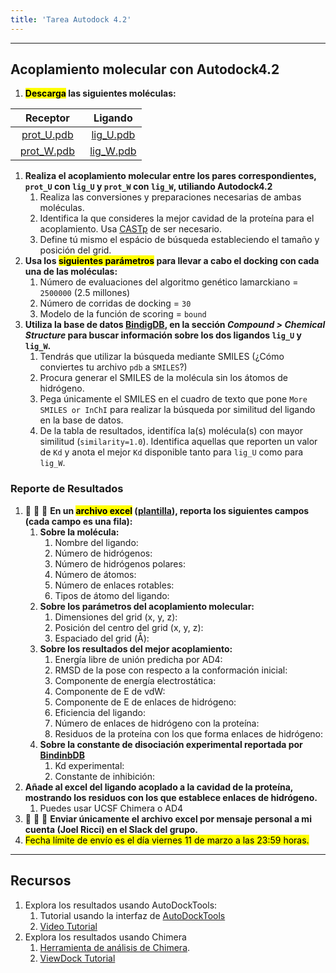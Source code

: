 ```yaml
---
title: 'Tarea Autodock 4.2'
---
```

***

## Acoplamiento molecular con Autodock4.2

1. **<mark>Descarga</mark> las siguientes moléculas:**
   
| Receptor        | Ligando | 
| :-----------:   | :--------: | 
| [prot_U.pdb](https://raw.githubusercontent.com/jRicciL/Taller_Simulacion_Molecular/master/resurces/docking/prot_U.pdb)      |  [lig_U.pdb](https://raw.githubusercontent.com/jRicciL/Taller_Simulacion_Molecular/master/resurces/docking/lig_U.pdb) |
| [prot_W.pdb](https://raw.githubusercontent.com/jRicciL/Taller_Simulacion_Molecular/master/resurces/docking/prot_W.pdb)      |  [lig_W.pdb](https://raw.githubusercontent.com/jRicciL/Taller_Simulacion_Molecular/master/resurces/docking/lig_W.pdb) |

1. **Realiza el acoplamiento molecular entre los pares correspondientes, `prot_U` con `lig_U` y `prot_W` con `lig_W`, utiliando Autodock4.2**
   1. Realiza las conversiones y preparaciones necesarias de ambas moléculas.
   2. Identifica la que consideres la mejor cavidad de la proteína para el acoplamiento. Usa [CASTp](http://sts.bioe.uic.edu/castp/index.html?4jii) de ser necesario.
   3. Define tú mismo el espácio de búsqueda estableciendo el tamaño y posición del grid.

2. **Usa los <mark>siguientes parámetros</mark> para llevar a cabo el docking con cada una de las moléculas:**
   1. Número de evaluaciones del algoritmo genético lamarckiano = `2500000` (2.5 millones)
   2. Número de corridas de docking = `30`
   3. Modelo de la función de scoring = `bound`

3. **Utiliza la base de datos [BindigDB](https://www.bindingdb.org/), en la sección *Compound > Chemical Structure* para buscar información sobre los dos ligandos `lig_U` y `lig_W`.**
   1. Tendrás que utilizar la búsqueda mediante SMILES (¿Cómo conviertes tu archivo `pdb` a `SMILES`?)
   2. Procura generar el SMILES de la molécula sin los átomos de hidrógeno.
   3. Pega únicamente el SMILES  en el cuadro de texto que pone `More SMILES or InChI` para realizar la búsqueda por similitud del ligando en la base de datos.
   4. De la tabla de resultados, identifíca la(s) molécula(s) con mayor similitud (`similarity=1.0`). Identifica aquellas que reporten un valor de `Kd` y anota el mejor `Kd` disponible tanto para `lig_U` como para `lig_W`.

### Reporte de Resultados

1. 🚨 🚨 🚨 **En un <mark>archivo excel</mark> ([plantilla](https://github.com/jRicciL/Taller_Simulacion_Molecular/raw/master/resurces/docking/Reporte_Docking_AD4_TSSB.xlsx)), reporta los siguientes campos (cada campo es una fila):** 
   1. **Sobre la molécula:**
      1. Nombre del ligando:
      2. Número de hidrógenos:
      3. Número de hidrógenos polares:
      4. Número de átomos:
      5. Número de enlaces rotables:
      6. Tipos de átomo del ligando:
   2. **Sobre los parámetros del acoplamiento molecular:**
      1. Dimensiones del grid (x, y, z):
      2. Posición del centro del grid (x, y, z):
      3. Espaciado del grid (Å):
   3. **Sobre los resultados del mejor acoplamiento:**
      1. Energía libre de unión predicha por AD4:
      2. RMSD de la pose con respecto a la conformación inicial:
      3. Componente de energía electrostática:
      4. Componente de E de vdW:
      5. Componente de E de enlaces de hidrógeno:
      6. Eficiencia del ligando:
      7. Número de enlaces de hidrógeno con la proteína:
      8. Residuos de la proteína con los que forma enlaces de hidrógeno:
   4. **Sobre la constante de disociación experimental reportada por [BindinbDB](https://www.bindingdb.org/)**
      1. Kd experimental:
      2. Constante de inhibición:
   
2. **Añade al excel del ligando acoplado a la cavidad de la proteína, mostrando los residuos con los que establece enlaces de hidrógeno.**
   1. Puedes usar UCSF Chimera o AD4
   
3. 🚨 🚨 🚨 **Enviar únicamente el archivo excel por mensaje personal a mi cuenta (Joel Ricci) en el Slack del grupo.**
4. <mark>Fecha límite de envío es el día viernes 11 de marzo a las 23:59 horas.</mark>


***
## Recursos 

1. Explora los resultados usando AutoDockTools:
   1. Tutorial usando la interfaz de [AutoDockTools](https://www.moodle.is.ed.ac.uk/pluginfile.php/87431/mod_resource/content/1/2012_ADTtut.pdf)
   2. [Video Tutorial](https://www.youtube.com/watch?v=0bj7tImWXSc "Docking desde cero. Tutorial AutodockTools")  
2. Explora los resultados usando Chimera
   1. [Herramienta de análisis de Chimera](https://www.cgl.ucsf.edu/chimera/docs/ContributedSoftware/viewdock/framevd.html).
   2. [ViewDock Tutorial](https://www.cgl.ucsf.edu/chimera/current/docs/UsersGuide/tutorials/vdtut.html)
